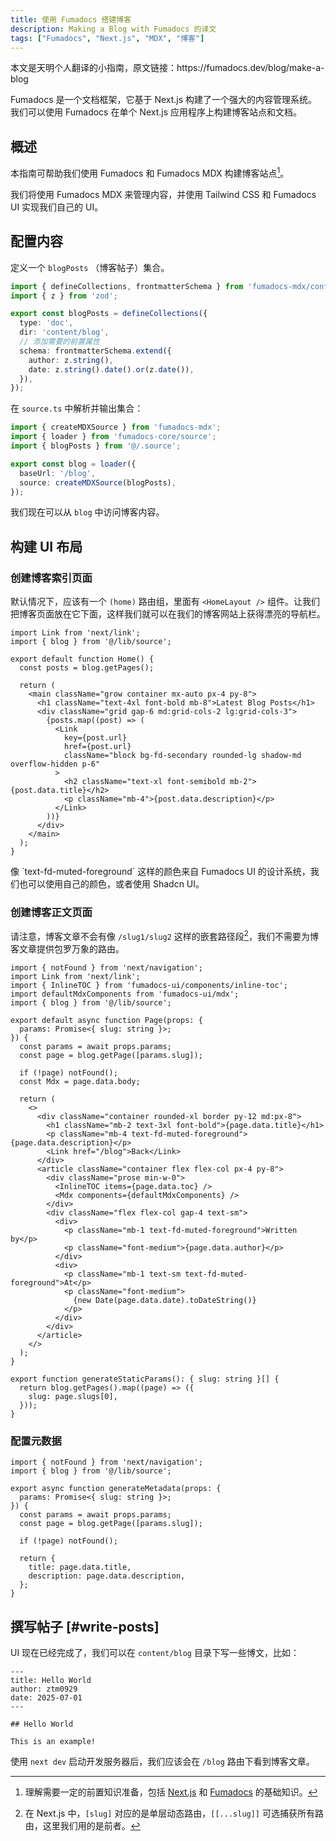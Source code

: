 ```yaml
---
title: 使用 Fumadocs 搭建博客
description: Making a Blog with Fumadocs 的译文
tags: ["Fumadocs", "Next.js", "MDX", "博客"]
---
```


<Callout type="success">
  本文是天明个人翻译的小指南，原文链接：https://fumadocs.dev/blog/make-a-blog
</Callout>



Fumadocs 是一个文档框架，它基于 Next.js 构建了一个强大的内容管理系统。我们可以使用 Fumadocs 在单个 Next.js
应用程序上构建博客站点和文档。

## 概述

本指南可帮助我们使用 Fumadocs 和 Fumadocs MDX 构建博客站点[^requirement]。

[^requirement]: 理解需要一定的前置知识准备，包括 [Next.js](https://nextjs.org/) 和 [Fumadocs](https://fumadocs.dev/) 的基础知识。

我们将使用 Fumadocs MDX 来管理内容，并使用 Tailwind CSS 和 Fumadocs UI 实现我们自己的 UI。

## 配置内容

定义一个 `blogPosts` （博客帖子）集合。

```ts title="source.config.ts"
import { defineCollections, frontmatterSchema } from 'fumadocs-mdx/config';
import { z } from 'zod';

export const blogPosts = defineCollections({
  type: 'doc',
  dir: 'content/blog',
  // 添加需要的前置属性
  schema: frontmatterSchema.extend({
    author: z.string(),
    date: z.string().date().or(z.date()),
  }),
});
```

在 `source.ts` 中解析并输出集合：

```ts title="lib/source.ts"
import { createMDXSource } from 'fumadocs-mdx';
import { loader } from 'fumadocs-core/source';
import { blogPosts } from '@/.source';

export const blog = loader({
  baseUrl: '/blog',
  source: createMDXSource(blogPosts),
});
```

我们现在可以从 `blog` 中访问博客内容。

## 构建 UI 布局

### 创建博客索引页面

默认情况下，应该有一个 `(home)` 路由组，里面有 `<HomeLayout />`
组件。让我们把博客页面放在它下面，这样我们就可以在我们的博客网站上获得漂亮的导航栏。

```tsx title="app/(home)/blog/page.tsx"
import Link from 'next/link';
import { blog } from '@/lib/source';

export default function Home() {
  const posts = blog.getPages();

  return (
    <main className="grow container mx-auto px-4 py-8">
      <h1 className="text-4xl font-bold mb-8">Latest Blog Posts</h1>
      <div className="grid gap-6 md:grid-cols-2 lg:grid-cols-3">
        {posts.map((post) => (
          <Link
            key={post.url}
            href={post.url}
            className="block bg-fd-secondary rounded-lg shadow-md overflow-hidden p-6"
          >
            <h2 className="text-xl font-semibold mb-2">{post.data.title}</h2>
            <p className="mb-4">{post.data.description}</p>
          </Link>
        ))}
      </div>
    </main>
  );
}
```

<Callout title="小提示">
像 `text-fd-muted-foreground` 这样的颜色来自 Fumadocs UI 的设计系统，我们也可以使用自己的颜色，或者使用
Shadcn UI。
</Callout>

### 创建博客正文页面

请注意，博客文章不会有像 `/slug1/slug2` 这样的嵌套路径段[^route]，我们不需要为博客文章提供包罗万象的路由。

[^route]: 在 Next.js 中，`[slug]` 对应的是单层动态路由，`[[...slug]]` 可选捕获所有路由，这里我们用的是前者。

```tsx title="app/(home)/blog/[slug]/page.tsx"
import { notFound } from 'next/navigation';
import Link from 'next/link';
import { InlineTOC } from 'fumadocs-ui/components/inline-toc';
import defaultMdxComponents from 'fumadocs-ui/mdx';
import { blog } from '@/lib/source';

export default async function Page(props: {
  params: Promise<{ slug: string }>;
}) {
  const params = await props.params;
  const page = blog.getPage([params.slug]);

  if (!page) notFound();
  const Mdx = page.data.body;

  return (
    <>
      <div className="container rounded-xl border py-12 md:px-8">
        <h1 className="mb-2 text-3xl font-bold">{page.data.title}</h1>
        <p className="mb-4 text-fd-muted-foreground">{page.data.description}</p>
        <Link href="/blog">Back</Link>
      </div>
      <article className="container flex flex-col px-4 py-8">
        <div className="prose min-w-0">
          <InlineTOC items={page.data.toc} />
          <Mdx components={defaultMdxComponents} />
        </div>
        <div className="flex flex-col gap-4 text-sm">
          <div>
            <p className="mb-1 text-fd-muted-foreground">Written by</p>
            <p className="font-medium">{page.data.author}</p>
          </div>
          <div>
            <p className="mb-1 text-sm text-fd-muted-foreground">At</p>
            <p className="font-medium">
              {new Date(page.data.date).toDateString()}
            </p>
          </div>
        </div>
      </article>
    </>
  );
}

export function generateStaticParams(): { slug: string }[] {
  return blog.getPages().map((page) => ({
    slug: page.slugs[0],
  }));
}
```

### 配置元数据

```tsx title="app/(home)/blog/[slug]/page.tsx"
import { notFound } from 'next/navigation';
import { blog } from '@/lib/source';

export async function generateMetadata(props: {
  params: Promise<{ slug: string }>;
}) {
  const params = await props.params;
  const page = blog.getPage([params.slug]);

  if (!page) notFound();

  return {
    title: page.data.title,
    description: page.data.description,
  };
}
```

## 撰写帖子 [#write-posts]

UI 现在已经完成了，我们可以在 `content/blog` 目录下写一些博文，比如：

```mdx title="content/blog/hello.mdx"
---
title: Hello World
author: ztm0929
date: 2025-07-01
---

## Hello World

This is an example!
```

使用 `next dev` 启动开发服务器后，我们应该会在 `/blog` 路由下看到博客文章。

